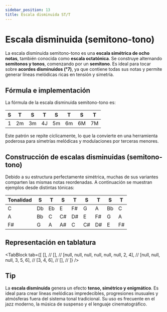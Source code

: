 ```yaml
---
sidebar_position: 13
title: Escala disminuida ST/T
---
```


# Escala disminuida (semitono-tono)

La escala disminuida semitono-tono es una **escala simétrica de ocho notas**, también conocida como **escala octatónica**. Se construye alternando **semitonos y tonos**, comenzando por un **semitono**. Es ideal para tocar sobre **acordes disminuidos (°7)**, ya que contiene todas sus notas y permite generar líneas melódicas ricas en tensión y simetría.

## Fórmula e implementación

La fórmula de la escala disminuida semitono-tono es:

| S   | T   | S   | T   | S   | T   | S   | T   |
| --- | --- | --- | --- | --- | --- | --- | --- |
| 1   | 2m  | 3m  | 4J  | 5m  | 6m  | 6M  | 7M  |

Este patrón se repite cíclicamente, lo que la convierte en una herramienta poderosa para simetrías melódicas y modulaciones por terceras menores.

## Construcción de escalas disminuidas (semitono-tono)

Debido a su estructura perfectamente simétrica, muchas de sus variantes comparten las mismas notas reordenadas. A continuación se muestran ejemplos desde distintas tónicas:

| Tonalidad | S   | T   | S   | T   | S   | T   | S   | T   |
| --------- | --- | --- | --- | --- | --- | --- | --- | --- |
| C         | Db  | Eb  | E   | F#  | G   | A   | Bb  | C   |
| A         | Bb  | C   | C#  | D#  | E   | F#  | G   | A   |
| F#        | G   | A   | A#  | C   | C#  | D#  | E   | F#  |

## Representación en tablatura

<TabBlock
  tab={[
    [], //
    [], //
    [null, null, null, null, null, null, 2, 4], //
    [null, null, null, 3, 5, 6], //
    [3, 4, 6], //
    [], //
  ]}
/>

## Tip

La **escala disminuida** genera un efecto **tenso, simétrico y enigmático**. Es ideal para crear líneas melódicas impredecibles, progresiones inusuales y atmósferas fuera del sistema tonal tradicional. Su uso es frecuente en el jazz moderno, la música de suspenso y el lenguaje cinematográfico.

<DonateButton />
<Comments />
